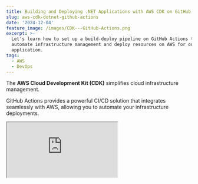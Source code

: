 ```yaml
---
title: Building and Deploying .NET Applications with AWS CDK on GitHub Actions
slug: aws-cdk-dotnet-github-actions
date: '2024-12-04'
feature_image: /images/CDK---GitHub-Actions.png
excerpt: >-
  Let's learn how to set up a build-deploy pipeline on GitHub Actions to
  automate infrastructure management and deploy resources on AWS for our .NET
  application.
tags:
  - AWS
  - DevOps
---
```

The **AWS Cloud Development Kit (CDK)** simplifies cloud infrastructure management.

GitHub Actions provides a powerful CI/CD solution that integrates seamlessly with AWS, allowing you to automate your infrastructure deployments.

<iframe src="https://www.youtube.com/embed/IvxWDFb-fSs?feature=oembed" />

In this post, let's explore how to set up a build-deploy pipeline to automatically create resources and deploy your .NET application to AWS using GitHub Actions.

Thanks to AWS for sponsoring this post in my .<BlogLink
  href="/blog/tag"
  title="Tag"
  description="Read this interesting blog post"
  authorImage="/images/logo-512x512-24.png"
  authorName="Rahul Nath"
  authorTitle="Rahul Pulikkot Nath"
  featureImage="/images/default-feature.jpg"
/>

## Setting Up GitHub Actions File

If you are to GitHub Actions, use the [Quickstart guide](https://docs.github.com/en/actions/writing-workflows/quickstart) to get up to speed.

The GitHub Actions workflow files should be located in the `.github/workflows` directory at the root of your repository.

So, let's add a [new file](https://github.com/rahulpnath/aws-cdk-github-actions/tree/main/.github/workflows) to get started.

### Authoring GitHub Actions File in VSCode

You can author the actions file in the web browser or from your IDE/Editor.

I prefer to use the VSCode editor for this.

[The GitHub Actions extension](https://marketplace.visualstudio.com/items?itemName=GitHub.vscode-github-actions) lets you manage your workflows, view the workflow run history, and help authoring workflows.

![](/images/image-1.png)

GitHub Actions VS Code extension helps manage workflows, manage secrets, provides IntelliSense etc making it easy to author workflows from the editor.

The extension provides intellisense support based on the action you are editing, which makes it extremely easy to author workflows from the editor.

You can also CTRL + click on the `uses` action to navigate to the GitHub repository and look up the required documentation.

## Deploying .NET Application using CDK to AWS

Let's now create the workflow file to deploy our application.

My [sample application](https://github.com/rahulpnath/aws-cdk-github-actions/tree/main/src) has an ASP NET Web API and a worker service, which I want to host on AWS Lambda Function.

You can find more details on the CDK code to create the resources in the article below.

<BlogLink
  href="/blog/aws-cdk-dotnet/"
  title="AWS CDK For The .NET Developer"
  description="AWS CDK simplifies Cloud Infrastructure management. CDK lets you define AWS resources using first-class programming concepts. It translates your code into AWS CloudFormation templates, which can be used to provision AWS resources for your application. Let’s get started using .NET and C#."
  authorImage="/images/logo-512x512-24.png"
  authorName="Rahul Nath"
  authorTitle="Rahul Pulikkot Nath"
  featureImage="/images/AWS-CDK.png"
/>

This post will focus on the GitHub Actions workflow side to set up the pipeline to run and deploy our .NET application.

This GitHub Actions workflow, named **"Weather Data Service"**, triggers on every push to the `main` branch.

```yml
name: Weather Data Service

on:
  push:
    branches:
      - main

jobs:
  build_and_deploy:
    runs-on: ubuntu-latest
    permissions:
      contents: read
```

It defines a single job, `build_and_deploy`which runs on an Ubuntu environment with read-only permissions for repository contents.

Let's now add the different steps required to build, package and deploy our .NET application to AWS.

### Setting Up Required Tools For .NET and AWS CDK

Let's first set up the environment running the build action for deploying .NET applications to AWS. It ensures the necessary tools and configurations are in place for building, deploying, and managing infrastructure.

-   Check out the repository
-   Sets up .NET SDK 8 and installs Amazon Lambda .NET tools
-   Sets up Node.js and installs AWS CDK

```yml
- name: Checkout Repo
  uses: actions/checkout@v4

- name: Set up .NET
  uses: actions/setup-dotnet@v4
  with:
    dotnet-version: 8

- name: Install AWS Lambda Tools
  run: dotnet tool install -g Amazon.Lambda.Tools

- name: Setup Node.js
  uses: actions/setup-node@v4
  with:
    node-version: "20"

- name: Install AWS CDK
  run: npm install -g aws-cdk

```

### Packaging .NET Application for Deployment

To deploy our application we first need to package it into deployable artifacts.

Since for this application, I am deploying the `WeatherForecast.Api` and the `WeatherForecast.Service` as Lambda functions, I use the [dotnet lambda tool](https://docs.aws.amazon.com/lambda/latest/dg/csharp-package-cli.html) to package them as zip files.

```yml
- name: Package API
  run: |
    dotnet lambda package --project-location ./src/WeatherForecast.Api \
    --configuration Release \
    --framework net8.0 \
    --output-package artifacts/api.zip

- name: Package API
  run: |
    dotnet lambda package --project-location ./src/WeatherForecast.Service \
    --configuration Release \
    --framework net8.0 \
    --output-package artifacts/service.zip

```

The above steps generate two artifacts in the artifacts directory in the root of the directory - `api.zip` and `service.zip`

### Configure AWS Credentials

The [aws-actions/configure-aws-credentials](https://github.com/aws-actions/configure-aws-credentials) action helps configure your AWS credentials and region environment variables for use in other GitHub Actions.

It requires the Access Key, Secret, and the region to connect to.

⚠️

__Do not commit sensitive information/keys in your source code.__

Since the keys are sensitive it's best to use [GitHub Secrets](https://docs.github.com/en/actions/security-for-github-actions/security-guides/using-secrets-in-github-actions), to manage them.

```yml
- name: Configure AWS Credentials
  uses: aws-actions/configure-aws-credentials@v4
  with:
    aws-access-key-id: ${{secrets.AWS_ACCESS_KEY_ID}}
    aws-secret-access-key: ${{secrets.AWS_SECRET_ACCESS_KEY}}
    aws-region: "ap-southeast-2"

```

You can configure the GitHub Secrets for your repository under Settings → Secrets and variables → Actions and add a new repository secret (as shown below)

![](/images/image.png)

GitHub Secrets to manage sensitive keys like the AWS Secret and access key

### Run AWS CDK Deploy From GitHub Actions

Our repository is a CDK project and contains the `cdk.json` file at the root of the repository. So we can run our cdk commands from there.

Ensure your AWS account is bootstrapped and ready to use with AWS CDK.

<BlogLink
  href="/blog/aws-cdk-dotnet/"
  title="AWS CDK For The .NET Developer"
  description="AWS CDK simplifies Cloud Infrastructure management. CDK lets you define AWS resources using first-class programming concepts. It translates your code into AWS CloudFormation templates, which can be used to provision AWS resources for your application. Let’s get started using .NET and C#."
  authorImage="/images/logo-512x512-24.png"
  authorName="Rahul Nath"
  authorTitle="Rahul Pulikkot Nath"
  featureImage="/images/AWS-CDK.png"
/>

To deploy the application, all we need to do is run the `cdk deploy` command

```yml
- name: CDK Deploy
  run: cdk deploy --all --require-approval never

```

Ensure that the `requie-approval` is turned off so that it does not prompt for approval from the user to deploy the stack.

Our CDK code looks for the deploy package from the artifacts folder, as shown below.

```csharp
/ Lambda Function To Process SQS
var weatherLambdaFunction = new Function(this, "WeatherDataProcessor", new FunctionProps {
  FunctionName = "weather-data-processor",
    Runtime = Runtime.DOTNET_8,
    Handler = "WeatherForecast.Service::WeatherForecast.Service.Function::FunctionHandler",
    Code = Code.FromAsset("./artifacts/service.zip")
    ...
    }
});
```

Since our previous steps have generated the artifacts files, the CDK code automatically picks these up and deploys to the respective AWS resources.

If the resource does not exist or has been modified, those changes are also performed.
